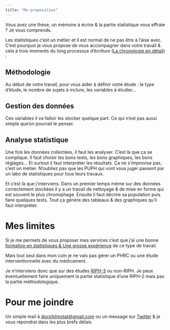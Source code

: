 ```yaml
---
title: "Ma proposition"
---
```


Vous avez une thèse, un mémoire à écrire & la partie statistique vous effraie ? Je vous comprends.

Les statistiques c'est un métier et il est normal de ne pas être à l'aise avec. C'est pourquoi je vous propose de vous accompagner dans votre travail & cela à trois moments du long processus d'écriture ([La chronologie en détail](chronologie.html)) :

## Méthodologie

Au début de votre travail, pour vous aider à définir votre étude : le type d'étude, le nombre de sujets à inclure, les variables à étudier...

## Gestion des données

Ces variables il va falloir les stocker quelque part. Ce qui n'est pas aussi simple que'on pourrait le penser.

## Analyse statistique

Une fois les données collectées, il faut les analyser. C'est là que ça se complique. Il faut choisir les bons tests, les bons graphiques, les bons réglages... Et surtout il faut interpréter les résultats. Ça ne s'improvise pas, c'est un métier. N'oubliez pas que les PUPH qui vont vous juger passent par un labo de statistiques pour tous leurs travaux.


Et c'est là que j'interviens. Dans un premier temps même sur des données correctement stockées il y a un travail de nettoyage & de mise en forme qui est souvent le plus chronophage. Ensuite il faut décrire sa population puis faire quelques tests. Tout ça génère des tableaux & des graphiques qu'il faut interpréter.


# Mes limites

Si je me permets de vous proposer mes services c'est que j'ai une bonne [formation en statistiques & Une grosse expérience](presentation.html) de ce type de travail.

Mais tout seul dans mon coin je ne vais pas gérer un PHRC ou une étude interventionnelle avec du médicament. 

Je n'interviens donc que sur des études [RIPH-3](moz-extension://12959df1-7aeb-4e99-a041-ebf819bc5934/content/web/viewer.html?file=https%3A%2F%2Fsfar.org%2Fwp-content%2Fuploads%2F2018%2F10%2F3-Recherche-clinique-en-anesthesie-reanimation-la-loi-Jarde-en-pratique.pdf) ou non-RIPH. Je peux éventuellement faire uniquement la partie statistique d'une RIPH-2 mais pas la partie méthodologique.

# Pour me joindre

Un simple mail à <a href="mailto:docphilmstat@gmail.com">docphilmstat@gmail.com</a> ou un message sur [Twitter](https://twitter.com/PhiippeMICHEL) & je vous répondrai dans les plus brefs délais.




